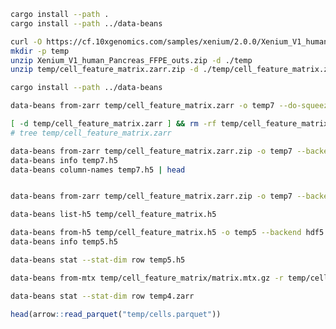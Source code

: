

```sh
cargo install --path .
cargo install --path ../data-beans
```

```sh
curl -O https://cf.10xgenomics.com/samples/xenium/2.0.0/Xenium_V1_human_Pancreas_FFPE/Xenium_V1_human_Pancreas_FFPE_outs.zip
mkdir -p temp
unzip Xenium_V1_human_Pancreas_FFPE_outs.zip -d ./temp
unzip temp/cell_feature_matrix.zarr.zip -d ./temp/cell_feature_matrix.zarr
```


```sh
cargo install --path ../data-beans

data-beans from-zarr temp/cell_feature_matrix.zarr -o temp7 --do-squeeze --backend hdf5 -d /cell_features/data -i /cell_features/indices -p /cell_features/indptr

[ -d temp/cell_feature_matrix.zarr ] && rm -rf temp/cell_feature_matrix.zarr
# tree temp/cell_feature_matrix.zarr

data-beans from-zarr temp/cell_feature_matrix.zarr.zip -o temp7 --backend hdf5
data-beans info temp7.h5
data-beans column-names temp7.h5 | head


data-beans from-zarr temp/cell_feature_matrix.zarr.zip -o temp7 --backend hdf5 -d /cell_features/data -i /cell_features/indices -p /cell_features/indptr --pointer-type row

data-beans list-h5 temp/cell_feature_matrix.h5

data-beans from-h5 temp/cell_feature_matrix.h5 -o temp5 --backend hdf5
data-beans info temp5.h5

data-beans stat --stat-dim row temp5.h5

data-beans from-mtx temp/cell_feature_matrix/matrix.mtx.gz -r temp/cell_feature_matrix/features.tsv.gz -c temp/cell_feature_matrix/barcodes.tsv.gz -o temp4

data-beans stat --stat-dim row temp4.zarr

```


```r

head(arrow::read_parquet("temp/cells.parquet"))

```


